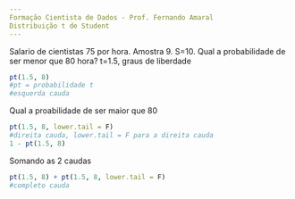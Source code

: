 ```yaml
---
Formação Cientista de Dados - Prof. Fernando Amaral
Distribuição t de Student
---
```

Salario de cientistas 75 por hora. Amostra 9. S=10. Qual a probabilidade de ser menor que 80 hora?
t=1.5, graus de liberdade
```r
pt(1.5, 8)
#pt = probabilidade t
#esquerda cauda
```
Qual a proabilidade de ser maior que 80
```r
pt(1.5, 8, lower.tail = F)
#direita cauda, lower.tail = F para a direita cauda
1 - pt(1.5, 8)
```
Somando as 2 caudas
```r
pt(1.5, 8) + pt(1.5, 8, lower.tail = F)
#completo cauda
```
